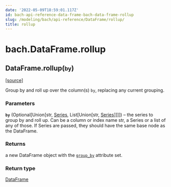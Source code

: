 ```yaml
---
date: '2022-05-09T18:59:01.117Z'
id: bach-api-reference-data-frame-bach-data-frame-rollup
slug: /modeling/bach/api-reference/DataFrame/rollup/
title: rollup
---
```


# bach.DataFrame.rollup

<div className="method">

<h2 className="signature-method"><span className="additional-name">DataFrame.</span><span className="name">rollup(</span><small className="parameter-list"><span className="parameter" id="by">by</span></small>)</h2>


&#8203;<span className="view-source">[[source]](https://github.com/objectiv/objectiv-analytics/blob/main/bach/bach/dataframe.py)</span>

<div className="content">

Group by and roll up over the column(s) `by`, replacing any current grouping.


### Parameters

**`by`** (Optional[Union[str, [Series](/modeling/bach/api-reference/Series/index.mdx), List[Union[str, [Series](/modeling/bach/api-reference/Series/index.mdx)]]]]) – the series to group by and roll up. Can be a column or index name str, a Series or a list
of any of those. If Series are passed, they should have the same base node as the DataFrame.



### Returns

a new DataFrame object with the [`group_by`](/modeling/bach/api-reference/DataFrame/bach.DataFrame.group_by.mdx) attribute set.



### Return type

[DataFrame](/modeling/bach/api-reference/DataFrame/index.mdx)



</div>


</div>
